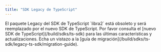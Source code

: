 ```yaml
---
title: "SDK Legacy de TypeScript"
---
```



<Aside emoji="🚨" type="danger">
  El paquete Legacy del SDK de TypeScript `libra2` está obsoleto y será reemplazado por el nuevo SDK de TypeScript. Por favor consulta el [nuevo SDK de TypeScript](/build/sdks/ts-sdk) para las últimas características y actualizaciones. Echa un vistazo a la [guía de migración](/build/sdks/ts-sdk/legacy-ts-sdk/migration-guide).
</Aside>

